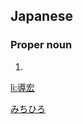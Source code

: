 ==Japanese==
{{ja-kanjitab|導|宏}}

===Proper noun===
{{ja-pos|proper|みちひろ}}

# {{given name|male|lang=ja}}

[[Category:Japanese male given names|みちひろ]]

[[li:導宏]]